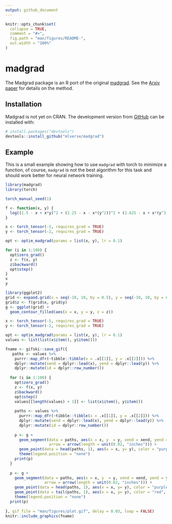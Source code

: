```yaml
---
output: github_document
---
```


<!-- README.md is generated from README.Rmd. Please edit that file -->

```r
knitr::opts_chunk$set(
  collapse = TRUE,
  comment = "#>",
  fig.path = "man/figures/README-",
  out.width = "100%"
)
```

# madgrad

<!-- badges: start -->
<!-- badges: end -->

The Madgrad package is an R port of the original [madgrad](https://github.com/facebookresearch/madgrad).
See the [Arxiv paper](https://arxiv.org/abs/2101.11075) for details on the method.

## Installation

Madgrad is not yet on CRAN. The development version from [GitHub](https://github.com/)
can be installed with:

``` r
# install.packages("devtools")
devtools::install_github("mlverse/madgrad")
```
## Example

This is a small example showing how to use `madgrad` with torch to minimize a function, of course, `madgrad` is not the best algorithm for this task and should work better for neural network training.

```r
library(madgrad)
library(torch)

torch_manual_seed(1)

f <- function(x, y) {
  log((1.5 - x + x*y)^2 + (2.25 - x - x*(y^2))^2 + (2.625 - x + x*(y^3))^2)
}

x <- torch_tensor(-5, requires_grad = TRUE)
y <- torch_tensor(-2, requires_grad = TRUE)

opt <- optim_madgrad(params = list(x, y), lr = 0.1)

for (i in 1:100) {
  opt$zero_grad()
  z <- f(x, y)
  z$backward()
  opt$step()
}
x
y
```

```r
library(ggplot2)
grid <- expand.grid(x = seq(-10, 10, by = 0.5), y = seq(-10, 10, by = 0.5))
grid$z <- f(grid$x, grid$y)
g <- ggplot(grid) +
  geom_contour_filled(aes(x = x, y = y, z = z))

x <- torch_tensor(-5, requires_grad = TRUE)
y <- torch_tensor(-2, requires_grad = TRUE)

opt <- optim_madgrad(params = list(x, y), lr = 0.1)
values <- list(list(x$item(), y$item()))

fname <- gifski::save_gif({
   paths <- values %>% 
    purrr::map_dfr(~tibble::tibble(x = .x[[1]], y = .x[[2]])) %>% 
    dplyr::mutate(xend = dplyr::lead(x), yend = dplyr::lead(y)) %>% 
    dplyr::mutate(id = dplyr::row_number())
  
  for (i in 1:100) {
    opt$zero_grad()
    z <- f(x, y)
    z$backward()
    opt$step()
    values[[length(values) + 1]] <- list(x$item(), y$item())  
    
    paths <- values %>% 
      purrr::map_dfr(~tibble::tibble(x = .x[[1]], y = .x[[2]])) %>% 
      dplyr::mutate(xend = dplyr::lead(x), yend = dplyr::lead(y)) %>% 
      dplyr::mutate(id = dplyr::row_number())
    
    p <- g + 
      geom_segment(data = paths, aes(x = x, y  = y, xend = xend, yend = yend), 
                   arrow = arrow(length = unit(0.02, "inches"))) +
      geom_point(data = head(paths, 1), aes(x = x, y= y), color = "purple", size = 2) +
      theme(legend.position = "none")
    print(p)
  }
  
  p <- g +
    geom_segment(data = paths, aes(x = x, y  = y, xend = xend, yend = yend), 
                 arrow = arrow(length = unit(0.02, "inches"))) +
    geom_point(data = head(paths, 1), aes(x = x, y= y), color = "purple", size = 2) +
    geom_point(data = tail(paths, 1), aes(x = x, y= y), color = "red", size = 2) +
    theme(legend.position = "none")
  print(p)
  
}, gif_file = "man/figures/plot.gif", delay = 0.03, loop = FALSE)
knitr::include_graphics(fname)
```

